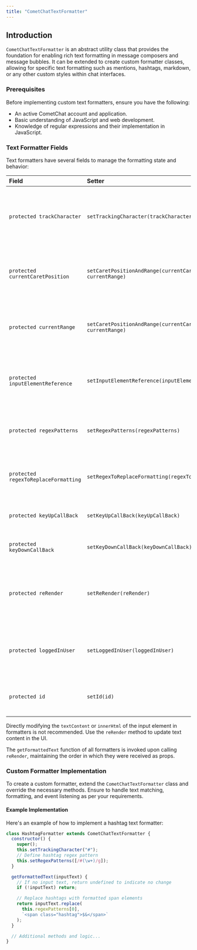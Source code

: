 ```yaml
---
title: "CometChatTextFormatter"
---
```


## Introduction

`CometChatTextFormatter` is an abstract utility class that provides the foundation for enabling rich text formatting in message composers and message bubbles. It can be extended to create custom formatter classes, allowing for specific text formatting such as mentions, hashtags, markdown, or any other custom styles within chat interfaces.

### Prerequisites

Before implementing custom text formatters, ensure you have the following:

* An active CometChat account and application.
* Basic understanding of JavaScript and web development.
* Knowledge of regular expressions and their implementation in JavaScript.

### Text Formatter Fields

Text formatters have several fields to manage the formatting state and behavior:

| Field                                | Setter                                                         | Description                                                                       |
| :------------------------------------ | :-------------------------------------------------------------- | :--------------------------------------------------------------------------------- |
| `protected trackCharacter`           | `setTrackingCharacter(trackCharacter: string)`                 | The character that triggers formatting. For hashtags, this would be `#`.          |
| `protected currentCaretPosition`     | `setCaretPositionAndRange(currentCaretPosition, currentRange)` | Current caret position or type of text selection in the input field.              |
| `protected currentRange`             | `setCaretPositionAndRange(currentCaretPosition, currentRange)` | Represents the text range selected by the user or the cursor's position.          |
| `protected inputElementReference`    | `setInputElementReference(inputElementReference)`              | Reference to the input field DOM element. Used to read `textContent`.             |
| `protected regexPatterns`            | `setRegexPatterns(regexPatterns)`                              | Regex patterns to identify specific text patterns in user input.                  |
| `protected regexToReplaceFormatting` | `setRegexToReplaceFormatting(regexToReplaceFormatting)`        | Regex patterns to replace formatted text with the original text.                  |
| `protected keyUpCallBack`            | `setKeyUpCallBack(keyUpCallBack)`                              | Callback function for 'keyup' events.                                             |
| `protected keyDownCallBack`          | `setKeyDownCallBack(keyDownCallBack)`                          | Callback function for 'keydown' events.                                           |
| `protected reRender`                 | `setReRender(reRender)`                                        | Function to trigger a re-render of the component, useful for updating UI content. |
| `protected loggedInUser`             | `setLoggedInUser(loggedInUser)`                                | The logged-in user object set by the composer and text bubbles.                   |
| `protected id`                       | `setId(id)`                                                    | A unique identifier for the formatter instance.                                   |

<Warning>

Directly modifying the `textContent` or `innerHtml` of the input element in formatters is not recommended. Use the `reRender` method to update text content in the UI.

</Warning>

<Note>

The `getFormattedText` function of all formatters is invoked upon calling `reRender`, maintaining the order in which they were received as props.

</Note>

### Custom Formatter Implementation

To create a custom formatter, extend the `CometChatTextFormatter` class and override the necessary methods. Ensure to handle text matching, formatting, and event listening as per your requirements.

#### Example Implementation

Here's an example of how to implement a hashtag text formatter:

```javascript
class HashtagFormatter extends CometChatTextFormatter {
  constructor() {
    super();
    this.setTrackingCharacter("#");
    // Define hashtag regex pattern
    this.setRegexPatterns([/#(\w+)/g]);
  }

  getFormattedText(inputText) {
    // If no input text, return undefined to indicate no change
    if (!inputText) return;

    // Replace hashtags with formatted span elements
    return inputText.replace(
      this.regexPatterns[0],
      `<span class="hashtag">$&</span>`
    );
  }

  // Additional methods and logic...
}
```
